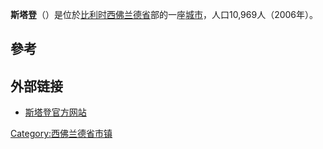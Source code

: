 {{Unreferenced|time=2018-08-17T13:52:35+00:00}}
{{Infobox Belgium municipality
|name=斯塔登
|picture= Westrozebeke, voormalig gemeentehuis.jpg
|picture-legend=
|map=StadenLocatie.png
|map-legend=Location of Staden in West Flanders
|arms=Staden wapen.svg
|flag=Staden vlag.svg
|region={{BE-REG-FLE}}
|community={{BE-NL}}
|province={{BE-PROV-WV}}
|arrondissement=[[魯塞拉雷區|魯塞拉雷區]]
|nis=36019
|pyramid-date=
|0-19=
|20-64=
|65=
|foreigners=
|foreigners-date=
|mayor=	Francesco Vanderjeugd <ref>{{cite web|url=http://www.nieuwsblad.be/cnt/dmf20121015_00335677|title=Kan Vanderjeugd (24) een coalitie leiden?|first=Arne|last=Vansteenkiste|access-date=2022-03-28|archive-date=2016-12-20|archive-url=https://web.archive.org/web/20161220142248/http://www.nieuwsblad.be/cnt/dmf20121015_00335677}}</ref>
|majority=[[New_Flemish_Alliance|NVA]], [[Open_VLD|Open VLD]] and [[SP.A|SP.A]]
|postal-codes=8840
|telephone-area=051
|web=[http://www.staden.be/ www.staden.be]
|coordinates = {{coord|50|59|N|03|01|E|region:BE|display=inline,title}}
}}
'''斯塔登'''（{{lang-nl|Staden}}）是位於[[比利时|比利时]][[西佛兰德省|西佛兰德省]]部的一座[[城市|城市]]，人口10,969人（2006年）。

== 參考 ==
{{reflist}}

== 外部链接 ==
*[http://www.staden.be/ 斯塔登官方网站] {{Wayback|url=http://www.staden.be/ |date=20210126051336 }}

{{西佛兰德省市区}}

{{Authority control}}
{{DEFAULTSORT:Staden}}
{{Belgium-geo-stub}}

[[Category:西佛兰德省市镇|Category:西佛兰德省市镇]]